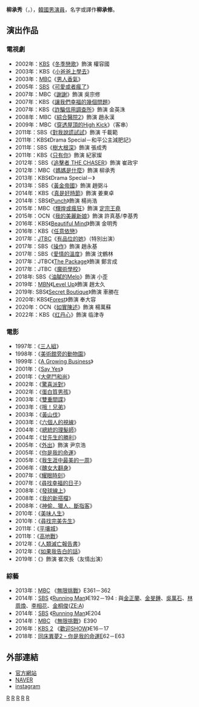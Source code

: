 {{藝人
|姓名 = 柳承秀
|類型 = 男演員
|圖片 = 200129 류승수.jpg
|圖片尺寸 =
|圖片簡介 =
|本名 =
|外文名 = 류승수
|外文 = ko
|羅馬拼音 = Ryu Seung Su
|英文名 =
|暱稱 =
|其他藝名 =
|國籍 = {{KOR}}
|民族 =
|籍貫 =
|出生日期 = {{Birth date and age|1971|8|12}}
|出生地點 = {{KOR}}[[釜山廣域市|釜山廣域市]]
|逝世日期 =
|逝世地點 =
|職業 = [[演員|演員]]
|語言 = [[韓語|韓語]]
|教育程度 = [[首爾藝術大學|首爾藝術大學]]演劇科
|宗教信仰 =
|配偶 = 
|兒女 = 一女
|父母 =
|出道地點 =
|出道作 = 《[[三人組|三人組]]》
|出道日期 = 1997年
|代表作 =
|活躍年代 =
|唱片公司 =
|經紀公司 = [[Sidus_HQ|Sidus HQ]]<br>[[npio娛樂|npio娛樂]]（2021年8月－至今）
|網站 =
|相關團體 =
|獎項 =
|IMDb =
|現任成員 =
|過往成員 =
}}
'''柳承秀'''（{{lang-ko|'''류승수'''}}，{{bd|1971年|8月12日}}），[[韓國|韓國]][[男演員|男演員]]，名字或譯作'''柳承修'''。

== 演出作品 ==
=== 電視劇 ===
*2002年：[[韓國放送公社|KBS]]《[[冬季戀歌|冬季戀歌]]》飾演 權容國
*2003年：KBS《[[小爸爸上學去|小爸爸上學去]]》
*2003年：[[文化廣播_(韓國)|MBC]]《[[男人香氣|男人香氣]]》
*2005年：[[SBS_(韓國)|SBS]]《[[可愛或者瘋了|可愛或者瘋了]]》
*2007年：MBC《[[謝謝|謝謝]]》飾演 吳宗修
*2007年：KBS《[[讓我們幸福的幾個問題|讓我們幸福的幾個問題]]》
*2007年：KBS《[[詐騙信用調查所|詐騙信用調查所]]》飾演 金英洙
*2008年：MBC《[[綜合醫院2|綜合醫院2]]》飾演 趙永漢
*2009年：MBC《[[穿透屋頂的High_Kick|穿透屋頂的High Kick]]》（客串）
*2011年：SBS《[[對我說謊試試|對我說謊試試]]》飾演 千載範
*2011年：KBS《Drama Special－和平公主減肥記》
*2011年：SBS《[[樹大根深|樹大根深]]》飾演 張成秀
*2011年：KBS《[[只有你_(2011年電視劇)|只有你]]》飾演 紀家燦
*2012年：SBS《[[追擊者_THE_CHASER|追擊者 THE CHASER]]》飾演 崔政宇
*2012年：MBC《[[媽媽是什麼|媽媽是什麼]]》飾演 柳承秀
*2013年：KBS《Drama Special－{{link-ko|天狼星 (電視劇)|시리우스 (드라마)|天狼星}}》
*2013年：SBS《[[黃金帝國|黃金帝國]]》飾演 趙弼斗
*2014年：KBS《[[真是好時節|真是好時節]]》飾演 姜東卓
*2014年：SBS《[[Punch_(電視劇)|Punch]]》飾演 楊尚浩
*2015年：MBC《[[輝煌或瘋狂|輝煌或瘋狂]]》飾演 [[高麗定宗|定宗王堯]]
*2015年：OCN《[[我的美麗新娘|我的美麗新娘]]》飾演 許真基/李基秀
*2016年：KBS《[[Beautiful_Mind|Beautiful Mind]]》飾演 金明秀
*2016年：KBS《[[任意依戀|任意依戀]]》
*2017年：[[JTBC|JTBC]]《[[有品位的她|有品位的她]]》（特別出演）
*2017年：SBS《[[操作_(電視劇)|操作]]》飾演 趙永基
*2017年：SBS《[[愛情的溫度|愛情的溫度]]》飾演 沈鶴林
*2017年：JTBC《[[The_Package|The Package]]》飾演 鄭言成
*2017年：JTBC《[[魔術學校|魔術學校]]》
*2018年: SBS《[[油膩的Melo|油膩的Melo]]》飾演 小歪
*2019年：[[MBN|MBN]]《[[Level_Up|Level Up]]》飾演 趙太久
*2019年: SBS《[[Secret_Boutique|Secret Boutique]]》飾演 車勝在
*2020年: KBS《[[Forest_(韓國電視劇)|Forest]]》飾演 奉大容
*2020年：OCN《[[如實陳述|如實陳述]]》飾演 楊萬蘇
*2022年：KBS《[[红丹心|红丹心]]》飾演 临津寺

=== 電影 ===
*1997年：《[[三人組|三人組]]》
*1998年：《[[美術館旁的動物園|美術館旁的動物園]]》
*1999年：《[[A_Growing_Business|A Growing Business]]》
*2001年：《[[Say_Yes|Say Yes]]》
*2001年：《[[大佬鬥和尚|大佬鬥和尚]]》
*2002年：《[[驚喜派對|驚喜派對]]》
*2002年：《[[蛋白質男孩|蛋白質男孩]]》
*2003年：《[[雙重間諜|雙重間諜]]》
*2003年：《[[哦！兄弟|哦！兄弟]]》
*2003年：《[[黃山伐|黃山伐]]》
*2003年：《[[六個人的視線|六個人的視線]]》
*2004年：《[[總統的理髮師|總統的理髮師]]》
*2004年：《[[甘先生的勝利|甘先生的勝利]]》
*2005年：《[[外出|外出]]》飾演 尹京浩
*2005年：《[[你是我的命運|你是我的命運]]》
*2005年：《[[我生涯中最美的一周|我生涯中最美的一周]]》
*2006年：《[[醜女大翻身|醜女大翻身]]》
*2007年：《[[耀眼時刻|耀眼時刻]]》
*2007年：《[[尋找幸福的日子|尋找幸福的日子]]》
*2008年：《[[發球線上|發球線上]]》
*2008年：《[[我的新搭檔|我的新搭檔]]》
*2008年：《[[神偷．獵人．斷指客|神偷．獵人．斷指客]]》
*2010年：《[[美味人生_(韓影)|美味人生]]》
*2010年：《[[尋找完美先生|尋找完美先生]]》
*2011年：《[[平壤城_(電影)|平壤城]]》
*2011年：《[[高地戰|高地戰]]》
*2012年：《[[人類滅亡報告書|人類滅亡報告書]]》
*2012年：《[[如果我告白的話|如果我告白的話]]》
*2019年：《{{link-ko|黑錢（韓國電影）|블랙머니 (영화)|黑錢}}》飾演 崔次長（友情出演）

=== 綜藝 ===
*2013年：[[文化廣播_(韓國)|MBC]] 《[[無限挑戰|無限挑戰]]》E361－362
*2014年：[[SBS株式會社|SBS]] 《[[Running_Man|Running Man]]》E192－194 : 與[[金正蘭|金正蘭]]、[[金旻鍾|金旻鍾]]、[[吳萬石|吳萬石]]、[[林周煥|林周煥]]、[[李相花|李相花]]、[[金桐俊|金桐俊]]([[ZE:A|ZE:A]])
*2014年：[[SBS株式會社|SBS]] 《[[Running_Man|Running Man]]》E204
*2014年：[[文化廣播_(韓國)|MBC]] 《[[無限挑戰|無限挑戰]]》E390
*2016年：[[KBS第2頻道|KBS 2]] 《[[歡迎SHOW|歡迎SHOW]]》E16－17
*2018年：[[同床異夢2_-_你是我的命運|同床異夢2 - 你是我的命運]]E62－E63

== 外部連結 ==
*[https://ent.ihq.co.kr/star/ryuseungsoo 官方網站]{{ko}}
*[http://people.search.naver.com/search.naver?where=nexearch&query=%EB%A5%98%EC%8A%B9%EC%88%98&sm=tab_txc&ie=utf8&key=PeopleService&os=98039 NAVER] {{Wayback|url=http://people.search.naver.com/search.naver?where=nexearch&query=%EB%A5%98%EC%8A%B9%EC%88%98&sm=tab_txc&ie=utf8&key=PeopleService&os=98039 |date=20200418135537 }}{{ko}}
*[https://www.instagram.com/ryuseungsoo71/ instagram]{{ko}}

{{SidusHQ}}
[[Category:韓國電視演員|R]]
[[Category:韓國電影演員|R]]
[[Category:首爾藝術大學校友|R]]
[[Category:釜山廣域市出身人物|R]]
[[Category:柳姓|R]]
